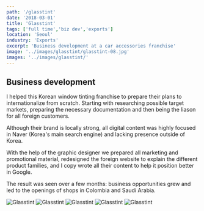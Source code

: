 ```yaml
---
path: '/glasstint'
date: '2018-03-01'
title: 'Glasstint'
tags: ['full time','biz dev','exports']
location: 'Seoul'
industry: 'Exports'
excerpt: 'Business development at a car accessories franchise'
image: '../images/glasstint/glasstint-08.jpg'
images: '../images/glasstint/'
---
```


## Business development

I helped this Korean window tinting franchise to prepare their plans to internationalize from scratch. Starting with researching possible target markets, preparing the necessary documentation and then being the liason for all foreign customers. 

Although their brand is locally strong, all digital content was highly focused in Naver (Korea's main search engine) and lacking presence outside of Korea.  

With the help of the graphic designer we prepared all marketing and promotional material, redesigned the foreign website to explain the different product families, and I copy wrote all their content to help it position better in Google.

The result was seen over a few months: business opportunities grew and led to the openings of shops in Colombia and Saudi Arabia. 


![Glasstint](../images/glasstint/glasstint-03.jpg)
![Glasstint](../images/glasstint/glasstint-04.jpg)
![Glasstint](../images/glasstint/glasstint-06.jpg)
![Glasstint](../images/glasstint/glasstint-07.jpg)
![Glasstint](../images/glasstint/glasstint-08.jpg)
